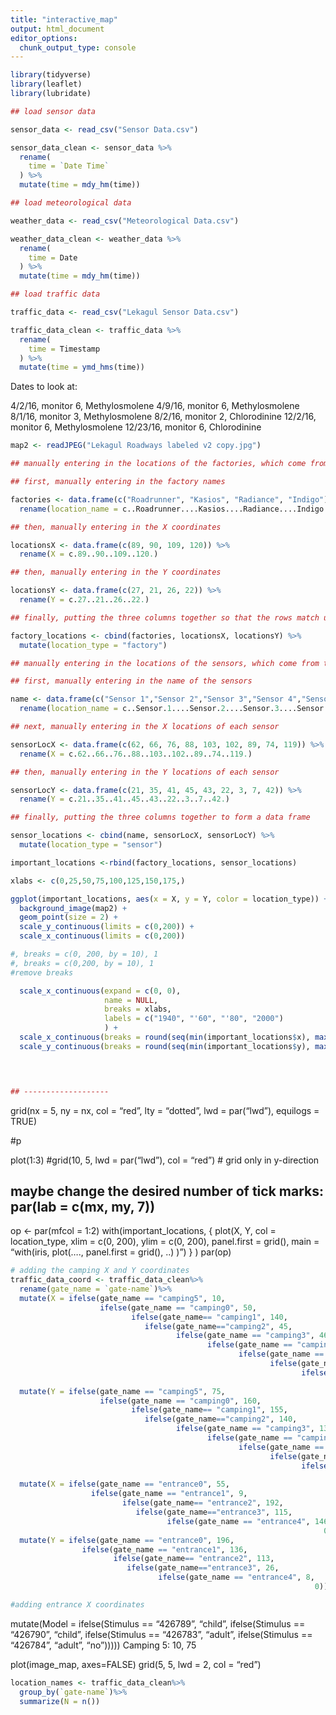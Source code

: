 ```yaml
---
title: "interactive_map"
output: html_document
editor_options: 
  chunk_output_type: console
---
```


```r
library(tidyverse)
library(leaflet)
library(lubridate)
```

```r
## load sensor data

sensor_data <- read_csv("Sensor Data.csv")

sensor_data_clean <- sensor_data %>%
  rename(
    time = `Date Time`
  ) %>%
  mutate(time = mdy_hm(time))
```


```r
## load meteorological data

weather_data <- read_csv("Meteorological Data.csv")

weather_data_clean <- weather_data %>%
  rename(
    time = Date 
  ) %>%
  mutate(time = mdy_hm(time))
```


```r
## load traffic data

traffic_data <- read_csv("Lekagul Sensor Data.csv")

traffic_data_clean <- traffic_data %>%
  rename(
    time = Timestamp
  ) %>%
  mutate(time = ymd_hms(time))
```

Dates to look at:

4/2/16, monitor 6, Methylosmolene
4/9/16, monitor 6, Methylosmolene
8/1/16, monitor 3, Methylosmolene
8/2/16, monitor 2, Chlorodinine
12/2/16, monitor 6, Methylosmolene
12/23/16, monitor 6, Chlorodinine


```r
map2 <- readJPEG("Lekagul Roadways labeled v2 copy.jpg") 
```

```r

## manually entering in the locations of the factories, which come from "Data Descriptions for Sensor Data.docx", in the Sensor Data file 

## first, manually entering in the factory names

factories <- data.frame(c("Roadrunner", "Kasios", "Radiance", "Indigo"))%>%
  rename(location_name = c..Roadrunner....Kasios....Radiance....Indigo..)

## then, manually entering in the X coordinates

locationsX <- data.frame(c(89, 90, 109, 120)) %>%
  rename(X = c.89..90..109..120.)

## then, manually entering in the Y coordinates

locationsY <- data.frame(c(27, 21, 26, 22)) %>%
  rename(Y = c.27..21..26..22.)

## finally, putting the three columns together so that the rows match up

factory_locations <- cbind(factories, locationsX, locationsY) %>%
  mutate(location_type = "factory")

## manually entering in the locations of the sensors, which come from the "Data Descriptions for Sensor Data.docx", in the Sensor Data file

## first, manually entering in the name of the sensors

name <- data.frame(c("Sensor 1","Sensor 2","Sensor 3","Sensor 4","Sensor 5","Sensor 6","Sensor 7","Sensor 8","Sensor 9")) %>%
  rename(location_name = c..Sensor.1....Sensor.2....Sensor.3....Sensor.4....Sensor.5...)

## next, manually entering in the X locations of each sensor

sensorLocX <- data.frame(c(62, 66, 76, 88, 103, 102, 89, 74, 119)) %>%
  rename(X = c.62..66..76..88..103..102..89..74..119.)

## then, manually entering in the Y locations of each sensor

sensorLocY <- data.frame(c(21, 35, 41, 45, 43, 22, 3, 7, 42)) %>%
  rename(Y = c.21..35..41..45..43..22..3..7..42.)

## finally, putting the three columns together to form a data frame

sensor_locations <- cbind(name, sensorLocX, sensorLocY) %>%
  mutate(location_type = "sensor")

important_locations <-rbind(factory_locations, sensor_locations)
```


```r
xlabs <- c(0,25,50,75,100,125,150,175,)

ggplot(important_locations, aes(x = X, y = Y, color = location_type)) +
  background_image(map2) +
  geom_point(size = 2) +
  scale_y_continuous(limits = c(0,200)) +
  scale_x_continuous(limits = c(0,200))

#, breaks = c(0, 200, by = 10), 1
#, breaks = c(0,200, by = 10), 1
#remove breaks

  scale_x_continuous(expand = c(0, 0), 
                     name = NULL,
                     breaks = xlabs,
                     labels = c("1940", "'60", "'80", "2000")
                     ) +
  scale_x_continuous(breaks = round(seq(min(important_locations$x), max(important_locations$x), by = 10),1)) +
  scale_y_continuous(breaks = round(seq(min(important_locations$y), max(important_locations$y), by = 10),1))


  

## -------------------
```

  grid(nx = 5, ny = nx, col = "red", lty = "dotted",
     lwd = par("lwd"), equilogs = TRUE)


#p

plot(1:3)
#grid(10, 5, lwd = par("lwd"), col = "red") # grid only in y-direction

## maybe change the desired number of tick marks:  par(lab = c(mx, my, 7))
op <- par(mfcol = 1:2)
with(important_locations,
     {
     plot(X, Y, col = location_type,
          xlim = c(0, 200), ylim = c(0, 200), panel.first = grid(),
          main = "with(iris,  plot(...., panel.first = grid(), ..) )")
     }
    )
par(op)

```r
# adding the camping X and Y coordinates
traffic_data_coord <- traffic_data_clean%>%
  rename(gate_name = `gate-name`)%>%
  mutate(X = ifelse(gate_name == "camping5", 10,
                    ifelse(gate_name == "camping0", 50,
                           ifelse(gate_name== "camping1", 140,
                              ifelse(gate_name=="camping2", 45,
                                     ifelse(gate_name == "camping3", 46,
                                            ifelse(gate_name == "camping4", 48,
                                                   ifelse(gate_name == "camping6",155,
                                                          ifelse(gate_name == "camping7", 190,
                                                                 ifelse(gate_name == "camping8", 195,
                                                                        0))))))))))%>%
  mutate(Y = ifelse(gate_name == "camping5", 75,
                    ifelse(gate_name == "camping0", 160,
                           ifelse(gate_name== "camping1", 155,
                              ifelse(gate_name=="camping2", 140,
                                     ifelse(gate_name == "camping3", 136,
                                            ifelse(gate_name == "camping4", 115,
                                                   ifelse(gate_name == "camping6",20,
                                                          ifelse(gate_name == "camping7", 50,
                                                                 ifelse(gate_name == "camping8", 157,
                                                                        0))))))))))%>%
  mutate(X = ifelse(gate_name == "entrance0", 55,
                  ifelse(gate_name == "entrance1", 9,
                         ifelse(gate_name== "entrance2", 192,
                            ifelse(gate_name=="entrance3", 115,
                                   ifelse(gate_name == "entrance4", 146,
                                                                      0))))))%>%
  mutate(Y = ifelse(gate_name == "entrance0", 196,
                ifelse(gate_name == "entrance1", 136,
                       ifelse(gate_name== "entrance2", 113,
                          ifelse(gate_name=="entrance3", 26,
                                 ifelse(gate_name == "entrance4", 8,
                                                                    0))))))
```


```r
#adding entrance X coordinates
```

  mutate(Model = ifelse(Stimulus == "426789", "child",
                    ifelse(Stimulus == "426790", "child",
                    ifelse(Stimulus == "426783", "adult",
                    ifelse(Stimulus == "426784", "adult", "no")))))
Camping 5: 10, 75

plot(image_map, axes=FALSE)
grid(5, 5, lwd = 2, col = "red")


```r
location_names <- traffic_data_clean%>%
  group_by(`gate-name`)%>%
  summarize(N = n())
```





